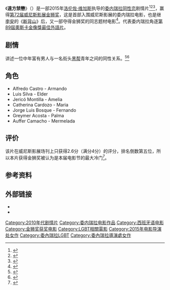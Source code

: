 {{Otheruses|來自遠方}}
{{noteTA
|T=zh-cn:来自远方; zh-tw:遠方禁戀;
|1=zh-cn:来自远方; zh-tw:遠方禁戀;}}
{{Infobox film
| name           = 遠方禁戀
| original_name  = {{lang|es|Desde allá}}
| image          = Desde allá.jpg
| caption        = 電影海報
| director       = [[Lorenzo_Vigas|Lorenzo Vigas]]
| producer       = 
| writer         = Lorenzo Vigas
| starring       = [[Alfredo_Castro|Alfredo Castro]]
| music          = 
| cinematography = 
| editing        = 
| distributor    = 
| released       = {{Film date|2015|9|10|[[第72届威尼斯影展|威尼斯]]}}
| runtime        = 
| country        = 委内瑞拉
| language       = 西班牙语
| budget         = 
| cn_name        = 来自远方
| hk_name        = 天地禁戀
| tw_name        = 遠方禁戀
}}
《'''遠方禁戀'''》（{{lang-es|'''''Desde allá'''''}}）是一部2015年[[洛伦佐·维加斯|洛伦佐·维加斯]]执导的[[委内瑞拉|委内瑞拉]][[同性恋|同性恋]]剧情片<ref>{{cite web|url=http://www.ansa.it/sito/notizie/topnews/2015/09/12/leone-doro-a-desde-alla-di-vigas_31d47e83-b089-4c8f-8d4d-8ac240b59c91.html|title=Leone d'oro a Desde Alla di Vigas|date=2015-09-12|publisher=ANSA|language=it|access-date=2015-09-12|archive-date=2017-08-03|archive-url=https://web.archive.org/web/20170803004713/http://www.ansa.it/sito/notizie/topnews/2015/09/12/leone-doro-a-desde-alla-di-vigas_31d47e83-b089-4c8f-8d4d-8ac240b59c91.html|dead-url=no}}</ref><ref name="InComp">{{cite web|url=http://deadline.com/2015/07/venice-film-festival-lineup-2015-full-list-1201486791/|title=Venice Film Festival: Lido Lineup Builds Awards Season Buzz – Full List|accessdate=29 July 2015|work=Deadline|archive-date=2017-08-08|archive-url=https://web.archive.org/web/20170808192428/http://deadline.com/2015/07/venice-film-festival-lineup-2015-full-list-1201486791/|dead-url=no}}</ref><ref name="Variety">{{cite web|url=http://variety.com/2015/film/news/venice-fest-reveals-robust-lineup-featuring-hollywood-stars-and-international-auteurs-1201551960/|title=Venice Fest Reveals Robust Lineup Featuring Hollywood Stars and International Auteurs|accessdate=29 July 2015|work=Variety|archive-date=2017-06-25|archive-url=https://web.archive.org/web/20170625075544/http://variety.com/2015/film/news/venice-fest-reveals-robust-lineup-featuring-hollywood-stars-and-international-auteurs-1201551960/|dead-url=no}}</ref>，赢得[[第72届威尼斯影展|第72届威尼斯影展]][[金狮奖|金狮奖]]，这是首部入围威尼斯影展的委内瑞拉电影，也是继[[李安|李安]]的《[[断背山|断背山]]》后，又一部夺得金狮奖的同志题材电影<ref >{{cite web |url=http://ent.163.com/15/0913/05/B3CD32FI00031H2L.html |language= |title=《来自远方》爆冷夺金狮 《断背山》获奖十年后 |publisher=网易娱乐 |date=2015-09-13 |accessdate= |archive-date=2015-09-18 |archive-url=https://web.archive.org/web/20150918003246/http://ent.163.com/15/0913/05/B3CD32FI00031H2L.html |dead-url=no }}</ref>。代表委内瑞拉角逐[[第89屆奧斯卡金像獎最佳外語片角逐名單|第89屆奧斯卡金像獎最佳外語片]]。

== 剧情 ==
讲述一位中年富有男人与一名街头[[黑帮|黑帮]]青年之间的同性关系。<ref name="BBC">{{cite web |url=http://www.bbc.co.uk/news/world-latin-america-34236541 |title=Venezuelan film Desde Alla wins top Venice festival award |accessdate=13 September 2015 |work=BBC News |archive-date=2020-11-08 |archive-url=https://web.archive.org/web/20201108102555/https://www.bbc.co.uk/news/world-latin-america-34236541 |dead-url=no }}</ref><ref name="HWR">{{cite web |url=http://www.hollywoodreporter.com/review/afar-desde-alla-venice-review-821716 |title='From Afar' ('Desde alla'): Venice Review |accessdate=13 September 2015 |work=Hollywood Reporter |archive-date=2020-11-27 |archive-url=https://web.archive.org/web/20201127174654/https://www.hollywoodreporter.com/review/afar-desde-alla-venice-review-821716 |dead-url=no }}</ref>

==角色==
* Alfredo Castro - Armando
* Luis Silva - Elder
* Jericó Montilla - Amelia
* Catherina Cardozo - Maria
* Jorge Luis Bosque - Fernando
* Greymer Acosta - Palma
* Auffer Camacho - Mermelada

== 评价 ==
该片在威尼斯影展场刊上只获得2.6分（满分4分）的评分，排名倒数第五位，所以本片获得金狮奖被认为是本届电影节的最大冷门<ref >{{cite web |url=http://ent.163.com/15/0914/07/B3F6N47L000300B1.html |language= |title=威尼斯金狮奖大爆冷门：电影曾排名“倒数第五” |publisher=现代快报 |date=2015-09-14 |accessdate= |archive-url=https://web.archive.org/web/20150917090733/http://ent.163.com/15/0914/07/B3F6N47L000300B1.html |archive-date=2015-09-17 |dead-url=yes }}</ref>。

==参考资料==
{{reflist}}

==外部链接==
* {{IMDb title|4721400}}
* {{douban|26581464}}

{{金狮奖}}
{{DEFAULTSORT:Desde Alla}}
[[Category:2010年代剧情片|Category:2010年代剧情片]]
[[Category:委内瑞拉电影作品|Category:委内瑞拉电影作品]]
[[Category:西班牙语电影|Category:西班牙语电影]]
[[Category:金狮奖获奖电影|Category:金狮奖获奖电影]]
[[Category:LGBT相關電影|Category:LGBT相關電影]]
[[Category:2015年电影导演处女作|Category:2015年电影导演处女作]]
[[Category:委內瑞拉LGBT|Category:委內瑞拉LGBT]]
[[Category:委內瑞拉導演處女作|Category:委內瑞拉導演處女作]]